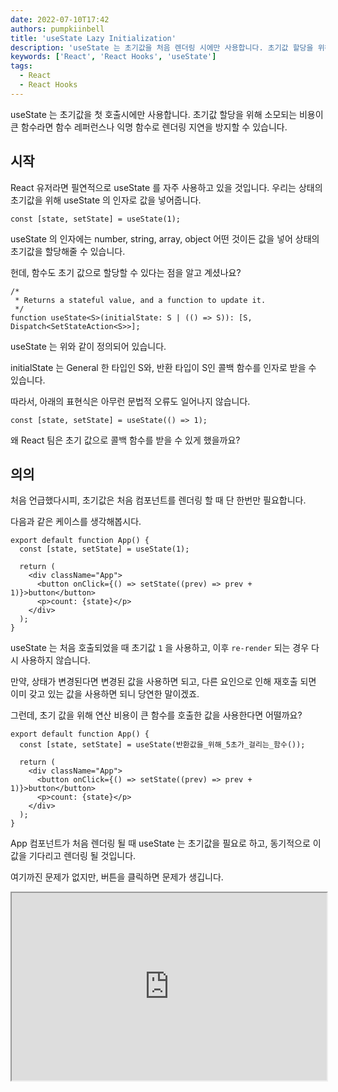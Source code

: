 ```yaml
---
date: 2022-07-10T17:42
authors: pumpkiinbell
title: 'useState Lazy Initialization'
description: 'useState 는 초기값을 처음 렌더링 시에만 사용합니다. 초기값 할당을 위해 소모되는 비용이 큰 함수라면 함수 레퍼런스나 익명 함수로 렌더링 지연을 방지할 수 있습니다.'
keywords: ['React', 'React Hooks', 'useState']
tags:
  - React
  - React Hooks
---
```


useState 는 초기값을 첫 호출시에만 사용합니다. 초기값 할당을 위해 소모되는 비용이 큰 함수라면 함수 레퍼런스나 익명 함수로 렌더링 지연을 방지할 수 있습니다.

<!--truncate-->

## 시작

React 유저라면 필연적으로 useState 를 자주 사용하고 있을 것입니다. 우리는 상태의 초기값을 위해 useState 의 인자로 값을 넣어줍니다.

```tsx
const [state, setState] = useState(1);
```

useState 의 인자에는 number, string, array, object 어떤 것이든 값을 넣어 상태의 초기값을 할당해줄 수 있습니다.

헌데, 함수도 초기 값으로 할당할 수 있다는 점을 알고 계셨나요?

```tsx
/*
 * Returns a stateful value, and a function to update it.
 */
function useState<S>(initialState: S | (() => S)): [S, Dispatch<SetStateAction<S>>];
```

useState 는 위와 같이 정의되어 있습니다.

initialState 는 General 한 타입인 S와, 반환 타입이 S인 콜백 함수를 인자로 받을 수 있습니다.

따라서, 아래의 표현식은 아무런 문법적 오류도 일어나지 않습니다.

```tsx
const [state, setState] = useState(() => 1);
```

왜 React 팀은 초기 값으로 콜백 함수를 받을 수 있게 했을까요?

## 의의

처음 언급했다시피, 초기값은 처음 컴포넌트를 렌더링 할 때 단 한번만 필요합니다.

다음과 같은 케이스를 생각해봅시다.

```tsx
export default function App() {
  const [state, setState] = useState(1);

  return (
    <div className="App">
      <button onClick={() => setState((prev) => prev + 1)}>button</button>
      <p>count: {state}</p>
    </div>
  );
}
```

useState 는 처음 호출되었을 때 초기값 `1` 을 사용하고, 이후 `re-render` 되는 경우 다시 사용하지 않습니다.

만약, 상태가 변경된다면 변경된 값을 사용하면 되고, 다른 요인으로 인해 재호출 되면 이미 갖고 있는 값을 사용하면 되니 당연한 말이겠죠.

그런데, 초기 값을 위해 연산 비용이 큰 함수를 호출한 값을 사용한다면 어떨까요?

```tsx
export default function App() {
  const [state, setState] = useState(반환값을_위해_5초가_걸리는_함수());

  return (
    <div className="App">
      <button onClick={() => setState((prev) => prev + 1)}>button</button>
      <p>count: {state}</p>
    </div>
  );
}
```

App 컴포넌트가 처음 렌더링 될 때 useState 는 초기값을 필요로 하고, 동기적으로 이 값을 기다리고 렌더링 될 것입니다.

여기까진 문제가 없지만, 버튼을 클릭하면 문제가 생깁니다.

<iframe
  src="https://codesandbox.io/embed/usestate-initial-value-as-function-1-5pormp?fontsize=14&hidenavigation=1&theme=dark"
  width="100%"
  height="300"
  title="UseState Initial Value as Function-2"
  allow="accelerometer; ambient-light-sensor; camera; encrypted-media; geolocation; gyroscope; hid; microphone; midi; payment; usb; vr; xr-spatial-tracking"
  sandbox="allow-forms allow-modals allow-popups allow-presentation allow-same-origin allow-scripts"
/>

눈에 띄게 렌더링이 지연됩니다. 왜 이렇게 될까요?

App 컴포넌트는 상태가 바뀌었으므로 `re-render` 되며 컴포넌트 내부의 로직을 다시 호출할 것입니다.

이 때, useState 의 인자로 넣어준 함수 호출식은 초기값을 사용하지 않음에도 호출됩니다. 이 때문에 렌더링 지연이 발생하는 것입니다.

이는 우리가 원한 동작 방식이 아닙니다. 어떻게 해결해야 할까요?

초기 값으로 함수를 넣어줬을 때의 함수를 넣어줌으로써 해결할 수 있습니다.

```tsx
export default function App() {
  const [state, setState] = useState(() => {
    return 반환값을_위해_5초가_걸리는_함수();
  });

  return (
    <div className="App">
      <button onClick={() => setState((prev) => prev + 1)}>button</button>
      <p>count: {state}</p>
    </div>
  );
}
```

처음 컴포넌트가 렌더링될 때 useState 는 초기값이 함수이면 전달된 함수를 호출합니다.

이전 케이스와 달리, `re-render` 가 되면 이 값을 사용하지 않으므로 UI blocking 이 사라진 모습을 확인할 수 있습니다.

<iframe
  src="https://codesandbox.io/embed/usestate-initial-value-as-function-2-vmpbg7?fontsize=14&hidenavigation=1&theme=dark"
  width="100%"
  height="300"
  title="UseState Initial Value as Function-2"
  allow="accelerometer; ambient-light-sensor; camera; encrypted-media; geolocation; gyroscope; hid; microphone; midi; payment; usb; vr; xr-spatial-tracking"
  sandbox="allow-forms allow-modals allow-popups allow-presentation allow-same-origin allow-scripts"
/>

## 정리

위와 같은 방법을 `useState lazy initialization` 이라고 합니다.

이러한 방식을 이용하여 초기값을 위해 비싼 비용이 드는 함수가 있다면, 함수를 초기값으로 할당하여 렌더링 지연을 방지할 수 있습니다.
